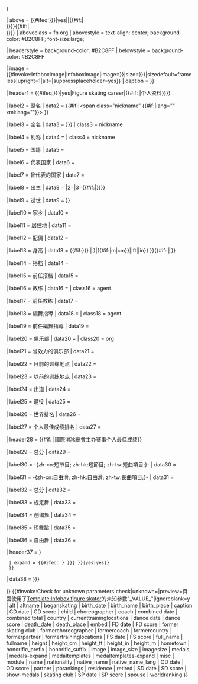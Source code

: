 {{Infobox
| bodyclass   = vcard
| child       = {{{child|{{{embed|}}}}}}

| above       = {{#ifeq:{{{child|{{{embed|}}}}}}|yes||{{#if:{{{honorific_prefix|}}}|<span class="honorific-prefix" style="font-size: small">{{{honorific_prefix|}}}</span><br />}}<includeonly><span class="fn">{{{name|{{PAGENAMEBASE}}}}}</span></includeonly>{{#if:{{{honorific_suffix|}}}|<br /><span class="honorific-suffix" style="font-size: small">{{{honorific_suffix|}}}</span>}}}}
| aboveclass  = fn org
| abovestyle  = text-align: center; background-color: #B2C8FF; font-size:large;

| headerstyle = background-color: #B2C8FF
| belowstyle  = background-color: #B2C8FF

| image       = {{#invoke:InfoboxImage|InfoboxImage|image={{{image|{{#invoke:Wikidata|claim|P18}}}}}|size={{{image_size|{{{imagesize|}}}}}}|sizedefault=frameless|upright=1|alt={{{alt|}}}|suppressplaceholder=yes}}
| caption     = {{{caption|{{#invoke:Wikidata |getImageLegend|FETCH_WIKIDATA}}}}}

| header1 = {{#ifeq:{{{child|{{{embed|}}}}}}|yes|Figure skating career|{{#if:<!-- any of these are not empty
-->{{{fullname|}}}{{{native_name|}}}{{{altname|}}}{{{nationality|}}}{{{country|}}}{{{formercountry|}}}{{{birth_date|}}}{{{birth_place|}}}{{{hometown|}}}{{{residence|}}}{{{death_date|}}}{{{death_place|}}}{{{height|}}}{{{partner|}}}{{{formerpartner|}}}{{{coach|}}}{{{formercoach|}}}{{{choreographer|}}}{{{formerchoreographer|}}}{{{skating club|}}}{{{former skating club|}}}{{{currenttraininglocations|}}}{{{formertraininglocations|}}}{{{beganskating|}}}{{{retired|}}}{{{worldranking|}}}{{{pbrankings|}}}<!--
 then show the following header -->|个人资料}}}}

| label2  = 原名
| data2   = {{#if:{{{native_name|}}}|<span class="nickname" {{#if:{{{native_name_lang|}}}|lang="{{{native_name_lang}}}" xml:lang="{{{native_name_lang}}}"}}>{{{native_name}}}</span> }}

| label3  = 全名
| data3   = {{{full_name|{{{fullname|}}}}}}
| class3  = nickname

| label4  = 别称
| data4   = {{{altname|}}}
| class4  = nickname

| label5  = 国籍
| data5   = {{{nationality|}}}

| label6  = 代表国家
| data6   = {{{country|}}}

| label7  = 曾代表的国家
| data7   = {{{formercountry|}}}

| label8  = 出生
| data8   = {{br separated entries|1={{#if:{{{birth_name|}}}|<span class="nickname">{{{birth_name}}}</span>}}|2={{{birth_date|}}}|3={{#if:{{{birth_place|}}}|<span class="birthplace">{{{birth_place}}}</span>}}}}

| label9  = 逝世
| data9   = {{br separated entries|1={{{death_date|}}}|2={{#if:{{{death_place|}}}|<span class="deathplace">{{{death_place}}}</span>}}}}

| label10 = 家乡
| data10  = {{{hometown|}}}

| label11 = 居住地
| data11  = {{{residence|}}}

| label12 = 配偶
| data12  = {{{spouse|}}}

| label13 = 身高
| data13  = {{#if:{{{height_m|{{{height_cm|}}}}}}{{{height_ft|}}}{{{height_in|}}} | {{convinfobox|{{{height_m|{{{height_cm|}}}}}}|{{#if:{{{height_m|}}}|m|cm}}|{{{height_ft|}}}|ft|{{{height_in|}}}|in}} }}{{#if:{{{height|}}} | {{infobox person/height|{{{height|}}}}} }}

| label14 = 搭档
| data14  = {{{partner|}}}

| label15 = 前任搭档
| data15  = {{{formerpartner|}}}

| label16 = 教练
| data16  = {{{coach|}}}
| class16 = agent

| label17 = 前任教练
| data17  = {{{formercoach|}}}

| label18 = 編舞指導
| data18  = {{{choreographer|}}}
| class18 = agent

| label19 = 前任編舞指導
| data19  = {{{formerchoreographer|}}}

| label20 = 俱乐部
| data20  = {{{skating club|}}}
| class20 = org 

| label21 = 曾效力的俱乐部
| data21  = {{{former skating club|}}}

| label22 = 目前的训练地点
| data22  = {{{currenttraininglocations|}}}

| label23 = 以前的训练地点
| data23  = {{{formertraininglocations|}}}

| label24 = 出道
| data24  = {{{beganskating|}}}

| label25 = 退役
| data25  = {{{retired|}}}

| label26 = 世界排名
| data26  = {{{worldranking|}}}

| label27 = 个人最佳成绩排名
| data27  = {{{pbrankings|}}}

| header28 = {{#if:<!-- any of these are not empty
-->{{{combined total|}}}{{{combined date|}}}{{{SP score|}}}{{{SP date|}}}{{{FS score|}}}{{{FS date|}}}{{{dance score|}}}{{{dance date|}}}{{{CD score|}}}{{{CD date|}}}{{{OD score|}}}{{{OD date|}}}{{{SD score|}}}{{{SD date|}}}{{{FD score|}}}{{{FD date|}}}<!--
 then show the following header -->|[[國際滑冰總會]]主办赛事个人最佳成绩}}

| label29 = 总分
| data29  = {{br separated entries|{{{combined total|}}}|{{{combined date|}}}}}

| label30 = -{zh-cn:短节目; zh-hk:短節目; zh-tw:短曲項目;}-
| data30  = {{br separated entries|{{{SP score|}}}|{{{SP date|}}}}}

| label31 = -{zh-cn:自由滑; zh-hk:自由滑; zh-tw:長曲項目;}-
| data31  = {{br separated entries|{{{FS score|}}}|{{{FS date|}}}}}

| label32 = 总分
| data32  = {{br separated entries|{{{dance score|}}}|{{{dance date|}}}}}

| label33 = 规定舞
| data33  = {{br separated entries|{{{CD score|}}}|{{{CD date|}}}}}

| label34 = 创编舞
| data34  = {{br separated entries|{{{OD score|}}}|{{{OD date|}}}}}

| label35 = 短舞蹈
| data35  = {{br separated entries|{{{SD score|}}}|{{{SD date|}}}}}

| label36 = 自由舞
| data36  = {{br separated entries|{{{FD score|}}}|{{{FD date|}}}}}

| header37 = {{Infobox medal templates
  | medals = {{{medals| {{{medaltemplates| }}} }}}
  | expand = {{#ifeq: {{lc: {{{medals-expand| {{{medaltemplates-expand| {{{show-medals| }}} }}} }}} }}|yes|yes}}
  }}

| data38  = {{{module|{{{misc|}}}}}}

}}<!-- end template
-->{{#invoke:Check for unknown parameters|check|unknown={{main other|[[Category:使用未知Infobox figure skater參數的頁面|_VALUE_{{PAGENAME}}]]}}|preview=頁面使用了[[Template:Infobox figure skater]]的未知參數"_VALUE_"|ignoreblank=y
| alt | altname | beganskating | birth_date | birth_name | birth_place | caption | CD date | CD score | child | choreographer | coach | combined date | combined total | country | currenttraininglocations | dance date | dance score | death_date | death_place | embed | FD date | FD score | former skating club | formerchoreographer | formercoach | formercountry | formerpartner | formertraininglocations | FS date | FS score | full_name | fullname | height | height_cm | height_ft | height_in | height_m | hometown | honorific_prefix | honorific_suffix | image | image_size | imagesize | medals | medals-expand | medaltemplates | medaltemplates-expand | misc | module | name | nationality | native_name | native_name_lang | OD date | OD score | partner | pbrankings | residence | retired | SD date | SD score | show-medals | skating club | SP date | SP score | spouse | worldranking 
}}<!-- end tracking
--><noinclude>
{{Documentation}}<!-- PLEASE ADD THIS TEMPLATE'S CATEGORIES TO THE /doc SUBPAGE, THANKS -->
</noinclude>
